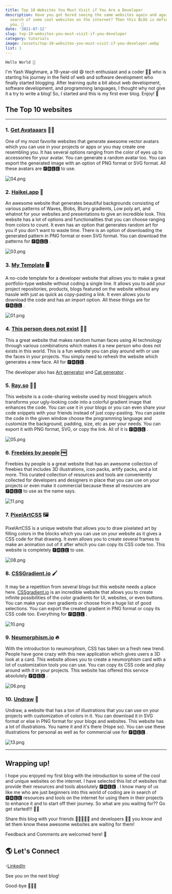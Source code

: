 ```yaml
---
title: Top 10 Websites You Must Visit if You Are a Developer
description: Have you got bored seeing the same websites again and again in
  search of some cool websites on the internet? Then this BLOG is definitely for
  you. 📝
date: '2021-07-12'
slug: top-10-websites-you-must-visit-if-you-developer
category: tutorials
image: /assets/top-10-websites-you-must-visit-if-you-developer.webp
list: 1
---
```


`Hello World 👋`

I'm Yash Waghmare, a 19-year-old 😄 tech enthusiast and a coder 👨‍💻 who is starting his journey in the field of web and software development who finally started blogging. After learning quite a bit about web development, software development, and programming languages, I thought why not give it a try to write a blog! So, I started and this is my first ever blog. Enjoy! 🥳

## The Top 10 websites

---

### 1\. [Get Avataaars](https://getavataaars.com/) 👱‍♂️

One of my most favorite websites that generate awesome vector avatars which you can use in your projects or apps or you may create one resembling you. It has several options ranging from the color of eyes up to accessories for your avatar. You can generate a random avatar too. You can export the generated image with an option of PNG format or SVG format. All these avatars are 🅵🆁🅴🅴 to use.

![04.png](/assets/6r17MKTwc.jpeg)

### 2\. [Haikei.app](https://app.haikei.app/) 🎨

An awesome website that generates beautiful backgrounds consisting of various patterns of Waves, Blobs, Blurry gradients, Low poly art, and whatnot for your websites and presentations to give an incredible look. This website has a lot of options and functionalities that you can choose ranging from colors to count. It even has an option that generates random art for you if you don't want to waste time. There is an option of downloading the generated pattern in PNG format or even SVG format. You can download the patterns for 🅵🆁🅴🅴 .

![03.png](/assets/IUX16ONFx.jpeg)

### 3\. [My Template](https://mytemplate.xyz/) 🖥

A no-code template for a developer website that allows you to make a great portfolio-type website without coding a single line. It allows you to add your project repositories, products, blogs featured on the website without any hassle with just as quick as copy-pasting a link. It even allows you to download the code and has an import option. All these things are for 🅵🆁🅴🅴 .

![01.png](/assets/X-0k-YTu4.jpeg)

### 4\. [This person does not exist](https://thispersondoesnotexist.com/) 👨‍💼

This a great website that makes random human faces using AI technology through various combinations which makes it a new person who does not exists in this world. This is a fun website you can play around with or use the faces in your projects. You simply need to refresh the website which generates a new face. All for 🅵🆁🅴🅴 .

The developer also has [Art generator](https://thisartworkdoesnotexist.com/) and [Cat generator](https://thiscatdoesnotexist.com/) .

### 5\. [Ray.so](https://ray.so/) 👨‍💻

This website is a code-sharing website used by most bloggers which transforms your ugly-looking code into a colorful gradient image that enhances the code. You can use it in your blogs or you can even share your code snippets with your friends instead of just copy-pasting. You can paste the code in the given window choose the programming language and customize the background, padding, size, etc as per your needs. You can export it with PNG format, SVG, or copy the link. All of it is 🅵🆁🅴🅴 .

![05.png](/assets/D7hZ8nbbO.jpeg)

### 6\. [Freebies by people](https://freebies.bypeople.com/) 🆓

Freebies by people is a great website that has an awesome collection of freebies that includes 3D illustrations, icon packs, artify packs, and a lot more. This curated collection of resources and tools are conveniently collected for developers and designers in place that you can use on your projects or even make it commercial because these all resources are 🅵🆁🅴🅴 to use as the name says.

![11.png](/assets/_R9EPLTGX.jpeg)

### 7\. [PixelArtCSS](https://www.pixelartcss.com/) 🖼

PixelArtCSS is a unique website that allows you to draw pixelated art by filling colors in the blocks which you can use on your website as it gives a CSS code for that drawing. It even allows you to create several frames to make an animation out of it after which you can copy its CSS code too. This website is completely 🅵🆁🅴🅴 to use.

![08.png](/assets/QmnDme-Xn.jpeg)

### 8\. [CSSGradient.io](https://cssgradient.io/gradient-backgrounds/) 🖌

It may be a repetition from several blogs but this website needs a place here. [CSSgradient.io](http://CSSgradient.io) is an incredible website that allows you to create infinite possibilities of the color gradients for UI, websites, or even buttons. You can make your own gradients or choose from a huge list of good selections. You can export the created gradient in PNG format or copy its CSS code too. Everything for 🅵🆁🅴🅴 .

![10.png](/assets/ge4yZ-Vfj.jpeg)

### 9\. [Neumorphism.io](https://neumorphism.io/) 🔥

With the introduction to neumorphism, CSS has taken on a fresh new trend. People have gone crazy with this new application which gives users a 3D look at a card. This website allows you to create a neumorphism card with a lot of customization tools you can use. You can copy its CSS code and play around with it in your projects. This website has offered this service absolutely 🅵🆁🅴🅴 .

![06.png](/assets/sqkF4NUld.jpeg)

### 10\. [Undraw](https://undraw.co/illustrations) 🎨

Undraw, a website that has a ton of illustrations that you can use on your projects with customization of colors in it. You can download it in SVG format or else in PNG format for your blogs and websites. This website has a lot of illustrations. You name it and it's there (Hope so). You can use these illustrations for personal as well as for commercial use for 🅵🆁🅴🅴 .

![13.png](/assets/4g3xEnhZW.jpeg)

---

## Wrapping up!

I hope you enjoyed my first blog with the introduction to some of the cool and unique websites on the internet. I have selected this list of websites that provide their resources and tools absolutely 🅵🆁🅴🅴 . I know many of us like me who are just beginners into this world of coding are in search of 🅵🆁🅴🅴 resources and tools on the internet for using them in their projects to enhance it and to start off their journey. So what are you waiting for?? Go get started!!! 🚀💯

Share this blog with your friends 👩🏼‍🤝‍🧑🏼 and developers 👨‍💻 you know and let them know these awesome websites are waiting for them!

Feedback and Comments are welcomed here! 💌

## 🌎 Let's Connect

\-[LinkedIn](https://www.linkedin.com/in/yash-waghmare/)

See you on the next blog!

Good-bye 🙋‍♂️👋

